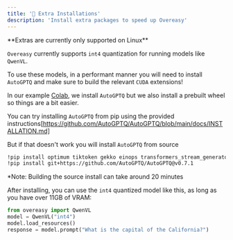 ```yaml
---
title: '🤯 Extra Installations'
description: 'Install extra packages to speed up Overeasy'
---
```

<Warning>
**Extras are currently only supported on Linux**
</Warning>

`Overeasy` currently supports `int4` quantization for running models like `QwenVL`.

To use these models, in a performant manner you will need to install `AutoGPTQ` and make sure to build the relevant `CUDA` extensions!

In our example [Colab](https://colab.research.google.com/drive/1Mkx9S6IG5130wiP9WmwgINiyw0hPsh3c?usp=sharing), we install `AutoGPTQ` but we also install a prebuilt wheel so things are a bit easier.

You can try installing `AutoGPTQ` from pip using the provided instructions[https://github.com/AutoGPTQ/AutoGPTQ/blob/main/docs/INSTALLATION.md]


But if that doesn't work you will install `AutoGPTQ` from source
```bash Source Install
!pip install optimum tiktoken gekko einops transformers_stream_generator accelerate
!pip install git+https://github.com/AutoGPTQ/AutoGPTQ@v0.7.1
```
\*Note: Building the source install can take around 20 minutes

After installing, you can use the `int4` quantized model like this, as long as you have over 11GB of VRAM:

```python
from overeasy import QwenVL
model = QwenVL("int4")
model.load_resources()
response = model.prompt("What is the capital of the California?")
```